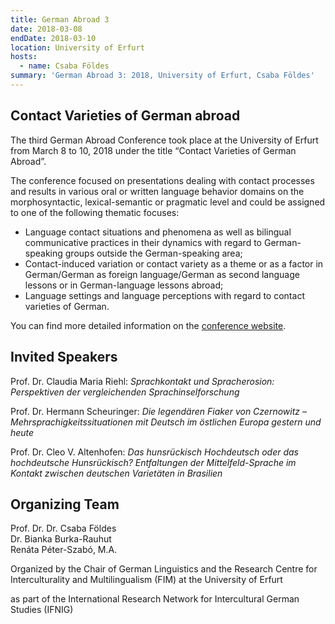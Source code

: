 ```yaml
---
title: German Abroad 3
date: 2018-03-08
endDate: 2018-03-10
location: University of Erfurt
hosts:
  - name: Csaba Földes
summary: 'German Abroad 3: 2018, University of Erfurt, Csaba Földes'
---
```

## **Contact Varieties of German abroad**

The third German Abroad Conference took place at the University of Erfurt from March 8 to 10, 2018 under the title “Contact Varieties of German Abroad”.

The conference focused on presentations dealing with contact processes and results in various oral or written language behavior domains on the morphosyntactic, lexical-semantic or pragmatic level and could be assigned to one of the following thematic focuses:

* Language contact situations and phenomena as well as bilingual communicative practices in their dynamics with regard to German-speaking groups outside the German-speaking area;
* Contact-induced variation or contact variety as a theme or as a factor in German/German as foreign language/German as second language lessons or in German-language lessons abroad;
* Language settings and language perceptions with regard to contact varieties of German.&#x20;

You can find more detailed information on the [conference website](https://www.uni-erfurt.de/en/philosophische-fakultaet/seminare-professuren/sprachwissenschaft/chairs-of-linguistics/german-linguistics/german-abroad).

## Invited Speakers

Prof. Dr. Claudia Maria Riehl: *Sprachkontakt und Spracherosion: Perspektiven der vergleichenden Sprachinselforschung*

Prof. Dr. Hermann Scheuringer: *Die legendären Fiaker von Czernowitz – Mehrsprachigkeitssituationen mit Deutsch im östlichen Europa gestern und heute*

Prof. Dr. Cleo V. Altenhofen: *Das hunsrückisch Hochdeutsch oder das hochdeutsche Hunsrückisch? Entfaltungen der Mittelfeld-Sprache im Kontakt zwischen deutschen Varietäten in Brasilien*

## Organizing Team

Prof. Dr. Dr. Csaba Földes\
Dr. Bianka Burka-Rauhut\
Renáta Péter-Szabó, M.A.



Organized by the Chair of German Linguistics and the Research Centre for Interculturality and Multilingualism (FIM) at the University of Erfurt

as part of the International Research Network for Intercultural German Studies (IFNIG)
